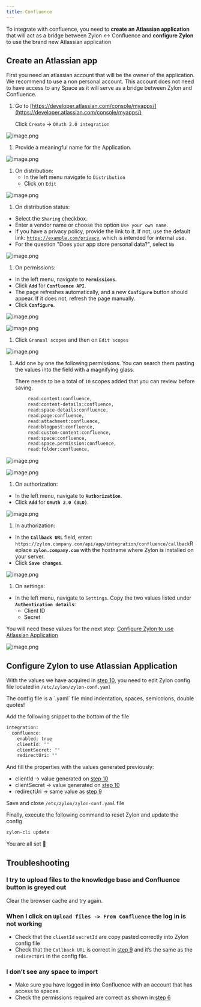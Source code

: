 ```yaml
---
title: Confluence
---
```


To integrate with confluence, you need to **create an Atlassian application** that will act as a bridge between Zylon ↔ Confluence and **configure Zylon** to use the brand new Atlassian application

## Create an Atlassian app

First you need an atlassian account that will be the owner of the application. We recommend to use a non personal account. This account does not need to have access to any Space as it will serve as a bridge between Zylon and Confluence.

1. Go to [https://developer.atlassian.com/console/myapps/](https://developer.atlassian.com/console/myapps/)

    Click `Create` → `OAuth 2.0 integration`


![image.png](confluence-images/image.png)

1. Provide a meaningful name for the Application.

![image.png](confluence-images/image%201.png)

1. On distribution:
    - In the left menu navigate to `Distribution`
    - Click on `Edit`

![image.png](confluence-images/image%202.png)

1. On distribution status:
- Select the `Sharing` checkbox.
- Enter a vendor name or choose the option `Use your own name`.
- If you have a privacy policy, provide the link to it. If not, use the default link: [`https://example.com/privacy`](https://example.com/privacy), which is intended for internal use.
- For the question "Does your app store personal data?", select `No`

![image.png](confluence-images/image%203.png)

1.  On permissions:
- In the left menu, navigate to **`Permissions`**.
- Click **`Add`** for **`Confluence API`**.
- The page refreshes automatically, and a new **`Configure`** button should appear. If it does not, refresh the page manually.
- Click **`Configure`**.

![image.png](confluence-images/image%204.png)

![image.png](confluence-images/image%205.png)

1. Click `Granual scopes` and then on `Edit scopes`

![image.png](confluence-images/image%206.png)

1. Add one by one the following permissions. You can search them pasting the values into the field with a magnifying glass.

    There needs to be a total of `10` scopes added that you can review before saving.


```bash
        read:content:confluence,
        read:content-details:confluence,
        read:space-details:confluence,
        read:page:confluence,
        read:attachment:confluence,
        read:blogpost:confluence,
        read:custom-content:confluence,
        read:space:confluence,
        read:space.permission:confluence,
        read:folder:confluence,

```

![image.png](confluence-images/image%207.png)

![image.png](confluence-images/image%208.png)

1. On authorization:
- In the left menu, navigate to **`Authorization`**.
- Click **`Add`** for **`OAuth 2.0 (3LO)`**.

![image.png](confluence-images/image%209.png)

1. In authorization:
- In the **`Callback URL`** field, enter:
`https://zylon.company.com/api/app/integration/confluence/callback`Replace **`zylon.company.com`** with the hostname where Zylon is installed on your server.
- Click **`Save changes`**.

![image.png](confluence-images/image%2010.png)

1. On settings:
- In the left menu, navigate to `Settings`. Copy the two values listed under **`Authentication details`**:
    - Client ID
    - Secret

You will need these values for the next step: [Configure Zylon to use Atlassian Application](https://www.notion.so/Configure-Zylon-to-use-Atlassian-Application-19e00531e9a78026896ae201cb7e2cf3?pvs=21)

![image.png](confluence-images/image%2011.png)

## Configure Zylon to use Atlassian Application

With the values we have acquired in [step 10](https://www.notion.so/ARCHIVED-Confluence-integration-doc-19d00531e9a7809baad3f8131f968d12?pvs=21), you need to edit Zylon config file located in `/etc/zylon/zylon-conf.yaml`

<Tip>
    The config file is a `.yaml` file mind indentation, spaces, semicolons, double quotes!
</Tip>

Add the following snippet to the bottom of the file

```bash
integration:
  confluence:
    enabled: true
    clientId: ""
    clientSecret: ""
    redirectUri: ""  

```

And fill the properties with the values generated previously:

- clientId → value generated on [step 10](https://www.notion.so/ARCHIVED-Confluence-integration-doc-19d00531e9a7809baad3f8131f968d12?pvs=21)
- clientSecret → value generated on [step 10](https://www.notion.so/ARCHIVED-Confluence-integration-doc-19d00531e9a7809baad3f8131f968d12?pvs=21)
- redirectUri → same value as [step 9](https://www.notion.so/ARCHIVED-Confluence-integration-doc-19d00531e9a7809baad3f8131f968d12?pvs=21)

Save and close `/etc/zylon/zylon-conf.yaml` file

Finally, execute the following command to reset Zylon and update the config

```bash
zylon-cli update
```

You are all set 🎉

## Troubleshooting

### I try to upload files to the knowledge base and Confluence button is greyed out

Clear the browser cache and try again.

### When I click on `Upload files -> From Confluence` the log in is not working

- Check that the `clientId` `secretId` are copy pasted correctly into Zylon config file
- Check that the `Callback URL` is correct in [step 9](https://www.notion.so/ARCHIVED-Confluence-integration-doc-19d00531e9a7809baad3f8131f968d12?pvs=21) and it’s the same as the `redirectUri` in the config file.

### I don’t see any space to import

- Make sure you have logged in into Confluence with an account that has access to spaces.
- Check the permissions required are correct as shown in [step 6](https://www.notion.so/ARCHIVED-Confluence-integration-doc-19d00531e9a7809baad3f8131f968d12?pvs=21)

